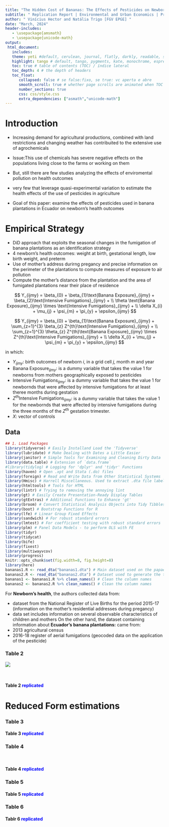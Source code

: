 ```yaml
---
title: "The Hidden Cost of Bananas: The Effects of Pesticides on Newborns’ Health "
subtitle: " Replication Report | Environmental and Urban Economics | Prof.: Sophie Mattes "
author: " Vinícius Hector and Natália Trigo [FGV EPGE] "
date: "March, 2024"
header-includes:
   - \usepackage{amsmath}
   - \usepackage{unicode-math}
output:
 html_document:
   includes:
   theme: yeti #default, cerulean, journal, flatly, darkly, readable, spacelab, united, cosmo, lumen, paper, sandstone, simplex, and yeti.
   highlight: tango # default, tango, pygments, kate, monochrome, espresso, zenburn, haddock, breezedark, and textmate
   toc: true # table of contents (TOC) / índice lateral
   toc_depth: 4 # the depth of headers
   toc_float: 
      collapsed: false # se false:fixo, se true: vc aperta e abre
      smooth_scroll: true # whether page scrolls are animated when TOC items are navigated to via mouse clicks
      number_sections: true
      css: css/style.css
      extra_dependencies: ["asmath","unicode-math"]
---
```





# Introduction 

- Increasing demand for agricultural  productions, combined with land restrictions and changing weather has contribuited to the extensive use of agrochemicals
            
- Issue:This use of chemicals has severe negative effects on the populations living close to the farms or working on them
            
* But, still there are few studies analyzing the effects of enviromental pollution on health outcomes
            
+ very few that leverage quasi-experimental variation to estimate the health effects of the use of pesticides in agriculture
            
 - Goal of this paper: examine the effects of pesticides used in banana plantations in Ecuador on newborn's health outcomes


# Empirical Strategy

- DiD approach that exploits the seasonal changes in the fumigation of banana plantations as an identification strategy
- 4 newborn's health outcomes: weight at birth, gestational length, low birth weight, and preterm
- Use of mother's address durirng pregancy and precise information on the perimeter of the plantations to compute measures of exposure to air pollution
- Compute the mother's distance from the plantation and the area of fumigated plantations near their place of residence


$$
 Y_{ijmy} = \beta_{0} + \beta_{1}\text{Banana Exposure}_{ijmy} + \beta_{2}\text{Intensive Fumigations}_{ijmy} + \\ \theta \text{Banana Exposure}_{ijmy} \times \text{Intensive Fumigations}_{ijmy} + \\  \delta X_{i} + \mu_{j} + \psi_{m} + \pi_{y} + \epsilon_{ijmy} 
$$

$$
 Y_{ijmy} = \beta_{0} + \beta_{1}\text{Banana Exposure}_{ijmy} + \sum_{z=1}^{3} \beta_{z} Z^{th}\text{Intensive Fumigations}_{ijmy} + \\  \sum_{z=1}^{3} \theta_{z} Z^{th}\text{Banana Exposure}_{ijmy} \times   Z^{th}\text{Intensive Fumigations}_{ijmy} + \\  \delta X_{i} + \mu_{j} + \psi_{m} + \pi_{y} + \epsilon_{ijmy}
$$


in which:

- $Y_{ijmy}$: birth outcomes of newborn $i$, in a grid cell $j$, month $m$ and year 
- $\text{Banana Exposure}_{ijmy}$: is a dummy variable that takes the value 1 for newborns from mothers geographically exposed to pesticides
 - $\text{Intensive Fumigations}_{ijmy}$: is a dummy variable that takes the value 1 for newbornds that were affected by intensive fumigations for at least theree months during gestation
- $Z^{th}\text{Intensive Fumigations}_{ijmy}$: is a dummy variable that takes the value 1 for the newbornds that were affected by intensive fumigations during the three months of the $Z^{th}$ gestation trimester.
 - $X$: vector of controls

## Data


```r
## 1. Load Packages
library(tidyverse) # Easily Installand Load the 'Tidyverse'
library(lubridate) # Make Dealing with Dates a Little Easier
library(janitor) # Simple Tools for Examining and Cleaning Dirty Data
library(data.table) # Extension of `data.frame`
#library(tidylog) # Logging for 'dplyr' and 'tidyr' Functions
library(haven) # Open .xpt and Stata (.do) files
library(foreign) # Read and Write Data from Other Statistical Systems
library(Hmisc) # Harrell Miscellaneous. Used to extract .dta file label easily
library(htmltools) # Tools for HTML
library(lintr) # Trying to removing the annoying lint
library(gt) # Easily Create Presentation-Ready Display Tables
library(gtExtras) # Additional Functions to Enhance 'gt'
library(broom) # Convert Statistical Analysis Objects into Tidy Tibbles
library(boot) # Bootstrap Functions for R
library(lfe) # Linear Group Fixed Effects
library(sandwich) # For robust standard errors
library(lmtest) # For coefficient testing with robust standard errors
library(plm) # Panel Data Models - to perform OLS with FE
library(tidyr)
library(tidycat)
library(bife)
library(fixest)
library(multiwayvcov)
library(progress)
knitr::opts_chunk$set(fig.width=8, fig.height=8) 
library(here)
bananas1.R <- read_dta("bananas1.dta") # Main dataset used on the papaer
bananas2.R <- read_dta("bananas2.dta") # Dataset used to generate the tables with maternal fixed effects
bananas1 <- bananas1.R %>% clean_names() # Clean the column names
bananas2 <- bananas2.R %>% clean_names() # Clean the column names


```

For **Newborn's health**, the authors collected data from:
        
- dataset from the National Register of Live Births for the period 2015-17  (information on the mother's residential addresses during pregancy)
 - data set includes information on several observable characteristics of children and mothers
On the other hand, the dataset containing information about  **Ecuador's banana plantations:** came from:
 - 2013 agricultural census
 - 2016-18 register of aerial fumigations (geocoded data on the application of the pesticide)






### Table 2

![](table2.png)

<br>

#### Table 2 <span style="color:blue">replicated</span>


#  Reduced Form estimations

### Table 3


#### Table 3 <span style="color:blue">replicated</span>


### Table 4

<br>

#### Table 4 <span style="color:blue">replicated</span>

### Table 5

#### Table 5 <span style="color:blue">replicated</span>

### Table 6

#### Tablr 6 <span style="color:blue">replicated</span>



